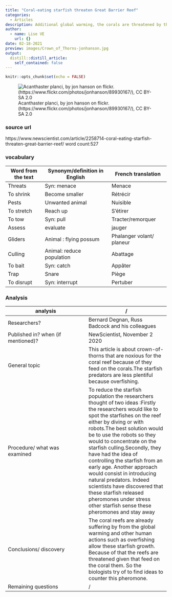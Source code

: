 ```yaml
---
title: "Coral-eating starfish threaten Great Barrier Reef"
categories:
  - Articles
description: Additional global warming, the corals are threatened by the starfishs that feed on them. 
author:
  - name: Lise VE
    url: {}
date: 02-18-2021
preview: images/Crown_of_Thorns-jonhanson.jpg
output:
  distill::distill_article:
    self_contained: false
---
```


```r
knitr::opts_chunk$set(echo = FALSE)
```


![Acanthaster planci, by jon hanson on flickr. (https://www.flickr.com/photos/jonhanson/89930167/), CC BY-SA 2.0](images/Crown_of_Thorns-jonhanson.jpg)


### source url 

https://www.newscientist.com/article/2258714-coral-eating-starfish-threaten-great-barrier-reef/ 
word count:527

### vocabulary

|Word from the text|Synonym/definition in English|French translation|
| --- | --- | --- |
|Threats|Syn: menace|Menace| 
|To shrink|Become smaller|Rétrécir| 
|Pests|Unwanted animal|Nuisible| 
|To stretch|Reach up|S’étirer| 
|To tow|Syn: pull|Tracter/remorquer|
|Assess|evaluate|jauger|
|Gliders|Animal : flying possum|Phalanger volant/ planeur|
|Culling|Animal: reduce population|Abattage| 
|To bait|Syn: catch|Appâter| 
|Trap|Snare|Piège| 
|To disrupt|Syn: interrupt|Pertuber| 

### Analysis

|analysis|/     |
| --- | --- |
|Researchers?|Bernard Degnan, Russ Badcock and his colleagues|
|Published in? when (if mentioned)?|NewScientist, November 2 2020|
|General topic|This article is  about crown-of-thorns that are noxious for the coral reef because of they feed on the corals.The starfish predators are less plentiful because overfishing.|
|Procedure/ what was examined| To reduce the starfish population the researchers thought of two ideas :Firstly the researchers would like to spot the starfishes on the reef either by diving or with robots.The best solution would be to use the robots so they would to concentrate on the starfish culling.Secondly, they have had the idea of controlling the starfish from an early age. Another approach would consist in introducing natural predators. Indeed scientists have discovered that these starfish released pheromones under stress other starfish sense these pheromones and stay away|
|Conclusions/ discovery|The coral reefs are already suffering by from the global warming and other human actions such as overfishing allow these starfish growth. Because of that the reefs are threatened given that feed on the coral them. So the biologists try of to find ideas to counter this pheromone.|
|Remaining questions|/|
